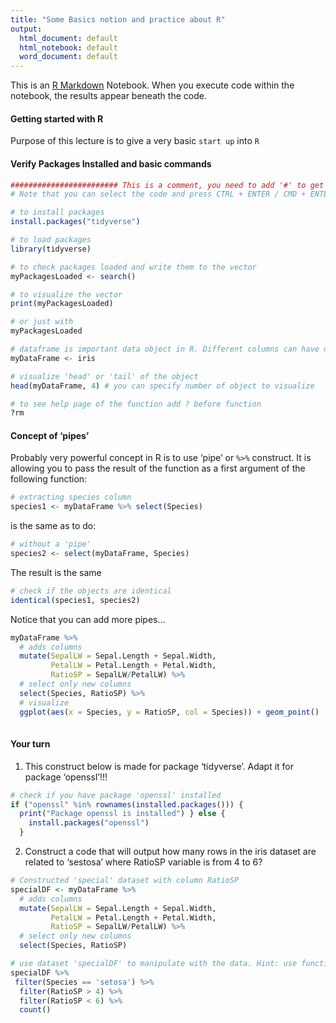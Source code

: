 ```yaml
---
title: "Some Basics notion and practice about R"
output:
  html_document: default
  html_notebook: default
  word_document: default
---
```


This is an [R Markdown](http://rmarkdown.rstudio.com) Notebook. When you execute code within the notebook, the results appear beneath the code. 

#### Getting started with R

Purpose of this lecture is to give a very basic `start up` into `R`


#### Verify Packages Installed and basic commands

```r
######################## This is a comment, you need to add '#' to get it
# Note that you can select the code and press CTRL + ENTER / CMD + ENTER (Mac)

# to install packages
install.packages("tidyverse")
```


```r
# to load packages
library(tidyverse)
```

```r
# to check packages loaded and write them to the vector
myPackagesLoaded <- search()
```

```r
# to visualize the vector
print(myPackagesLoaded)
```

```r
# or just with
myPackagesLoaded
```

```r
# dataframe is important data object in R. Different columns can have different data types (e.g. string, numeric, etc)
myDataFrame <- iris

# visualize 'head' or 'tail' of the object
head(myDataFrame, 4) # you can specify number of object to visualize
```

```r
# to see help page of the function add ? before function
?rm

```

#### Concept of 'pipes'

Probably very powerful concept in R is to use 'pipe' or `%>%` construct. It is allowing you to pass the result of the function as a first argument of the following function:

```r
# extracting species column
species1 <- myDataFrame %>% select(Species)
```

is the same as to do:

```r
# without a 'pipe'
species2 <- select(myDataFrame, Species)
```

The result is the same

```r
# check if the objects are identical
identical(species1, species2)
```

Notice that you can add more pipes...
```r
myDataFrame %>% 
  # adds columns
  mutate(SepalLW = Sepal.Length + Sepal.Width,
         PetalLW = Petal.Length + Petal.Width,
         RatioSP = SepalLW/PetalLW) %>% 
  # select only new columns
  select(Species, RatioSP) %>% 
  # visualize
  ggplot(aes(x = Species, y = RatioSP, col = Species)) + geom_point() 
  
```


#### Your turn

1. This construct below is made for package 'tidyverse'. Adapt it for package 'openssl'!!!

```r
# check if you have package 'openssl' installed
if ("openssl" %in% rownames(installed.packages())) { 
  print("Package openssl is installed") } else {
    install.packages("openssl")
  }
```

2. Construct a code that will output how many rows in the iris dataset are related to 'sestosa' where RatioSP variable is from 4 to 6?

```r
# Constructed 'special' dataset with column RatioSP
specialDF <- myDataFrame %>% 
  # adds columns
  mutate(SepalLW = Sepal.Length + Sepal.Width,
         PetalLW = Petal.Length + Petal.Width,
         RatioSP = SepalLW/PetalLW) %>% 
  # select only new columns
  select(Species, RatioSP)

# use dataset 'specialDF' to manipulate with the data. Hint: use function 'filter()'
specialDF %>% 
 filter(Species == 'setosa') %>% 
  filter(RatioSP > 4) %>% 
  filter(RatioSP < 6) %>% 
  count()

```


